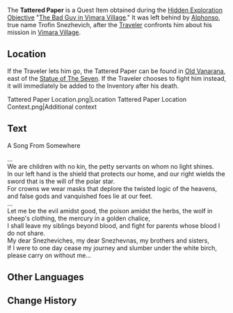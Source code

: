 {{Item Infobox
|id           = 120017
|title        = Tattered Paper
|image        = Item Tattered Paper (Alphonso).png
|type         = Quest Items
|quality      = 
|description  = A tattered piece of paper left by someone. It seems to be torn from some sheet music and has become rather brittle with the passing of years.
|source1      = Hidden Exploration Objective :[[The Bad Guy in Vimara Village]]:
|source2      = 
|source3      = 
|source4      = 
|source5      = 
}}
The '''Tattered Paper''' is a Quest Item obtained during the [[Hidden Exploration Objective]] "[[The Bad Guy in Vimara Village]]." It was left behind by [[Alphonso]], true name Trofin Snezhevich, after the [[Traveler]] confronts him about his mission in [[Vimara Village]].

==Location==
If the Traveler lets him go, the Tattered Paper can be found in [[Old Vanarana]], east of the [[Statue of The Seven]]. If the Traveler chooses to fight him instead, it will immediately be added to the Inventory after his death.
<gallery>
Tattered Paper Location.png|Location
Tattered Paper Location Context.png|Additional context
</gallery>

==Text==
;A Song From Somewhere
...<br />
We are children with no kin, the petty servants on whom no light shines.<br />
In our left hand is the shield that protects our home, and our right wields the sword that is the will of the polar star.<br />
For crowns we wear masks that deplore the twisted logic of the heavens, and false gods and vanquished foes lie at our feet.<br />
...<br />
Let me be the evil amidst good, the poison amidst the herbs, the wolf in sheep's clothing, the mercury in a golden chalice,<br />
I shall leave my siblings beyond blood, and fight for parents whose blood I do not share.<br />
My dear Snezheviches, my dear Snezhevnas, my brothers and sisters,<br />
If I were to one day cease my journey and slumber under the white birch, please carry on without me...

==Other Languages==
{{Other Languages
|default_hidden = 1
|en      = Tattered Paper
|zhs     = 残破的纸片
|zhs_rm  = Cánpò de Zhǐpiàn
|zht     = 殘破的紙片
|zht_rm  = Cánpò de Zhǐpiàn
|ja      = ボロボロな紙切れ
|ja_rm   = Boroboro na Kamikire
|ko      = 너덜너덜한 종잇조각
|ko_rm   = Neodeolneodeolhan Jong'itjogak
|es      = Hoja de papel rota
|fr      = Papier déchiré
|ru      = Потрёпанный клочок бумаги
|th      = เศษกระดาษ
|th_rm   = 
|vi      = Mảnh Giấy Nát
|de      = Beschädigtes Papier
|id      = Sobekan Kertas
|pt      = Folha de Papel Amassada
|tr      = 
|it      = 
}}

==Change History==
{{Change History|3.0}}